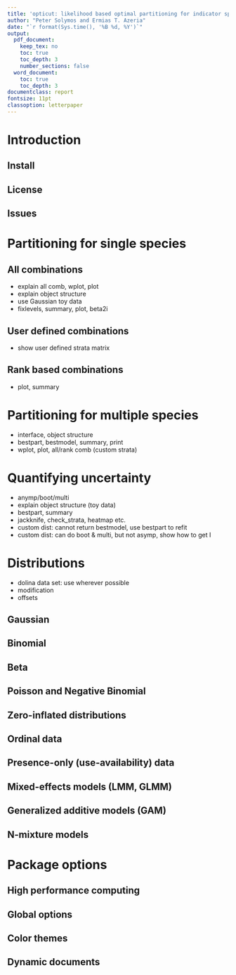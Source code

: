 ```yaml
---
title: 'opticut: likelihood based optimal partitioning for indicator species analysis'
author: "Peter Solymos and Ermias T. Azeria"
date: "`r format(Sys.time(), '%B %d, %Y')`"
output:
  pdf_document:
    keep_tex: no
    toc: true
    toc_depth: 3
    number_sections: false
  word_document:
    toc: true
    toc_depth: 3
documentclass: report
fontsize: 11pt
classoption: letterpaper
---
```


# Introduction

## Install

## License

## Issues

# Partitioning for single species

## All combinations

* explain all comb, wplot, plot
* explain object structure
* use Gaussian toy data
* fixlevels, summary, plot, beta2i

## User defined combinations

* show user defined strata matrix

## Rank based combinations

* plot, summary

# Partitioning for multiple species

* interface, object structure
* bestpart, bestmodel, summary, print
* wplot, plot, all/rank comb (custom strata)

# Quantifying uncertainty

* anymp/boot/multi
* explain object structure (toy data)
* bestpart, summary
* jackknife, check_strata, heatmap etc.
* custom dist: cannot return bestmodel, use bestpart to refit
* custom dist: can do boot & multi, but not asymp, show how to get I

# Distributions

* dolina data set: use wherever possible
* modification
* offsets

## Gaussian

## Binomial

## Beta

## Poisson and Negative Binomial

## Zero-inflated distributions

## Ordinal data

## Presence-only (use-availability) data

## Mixed-effects models (LMM, GLMM)

## Generalized additive models (GAM)

## N-mixture models

# Package options

## High performance computing

## Global options

## Color themes

## Dynamic documents


